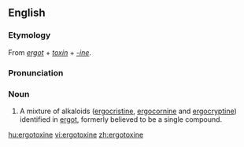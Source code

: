 ==English==
===Etymology===
From ''[[ergot]]'' + ''[[toxin]]'' + ''[[-ine]]''.

===Pronunciation===
{{IPA|/ɜːgəˈtɒksiːn/}}

===Noun===
{{en-noun|-}}

# {{biochemistry}} A mixture of alkaloids ([[ergocristine]], [[ergocornine]] and [[ergocryptine]]) identified in [[ergot]], formerly believed to be a single compound.

[[hu:ergotoxine]]
[[vi:ergotoxine]]
[[zh:ergotoxine]]